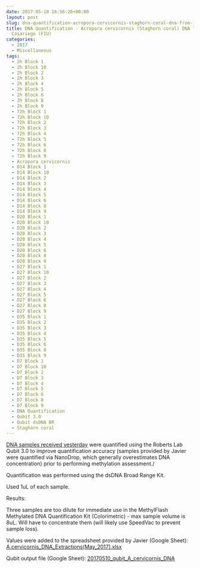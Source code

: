 ```yaml
---
date: 2017-05-10 16:56:26+00:00
layout: post
slug: dna-quantification-acropora-cervicornis-staghorn-coral-dna-from-javier-casariego-fiu
title: DNA Quantification - Acropora cervicornis (Staghorn coral) DNA from Javier
  Casariego (FIU)
categories:
  - 2017
  - Miscellaneous
tags:
  - 2h Block 1
  - 2h Block 10
  - 2h Block 2
  - 2h Block 3
  - 2h Block 4
  - 2h Block 5
  - 2h Block 6
  - 2h Block 8
  - 2h Block 9
  - 72h Block 1
  - 72h Block 10
  - 72h Block 2
  - 72h Block 3
  - 72h Block 4
  - 72h Block 5
  - 72h Block 6
  - 72h Block 8
  - 72h Block 9
  - Acropora cervicornis
  - D14 Block 1
  - D14 Block 10
  - D14 Block 2
  - D14 Block 3
  - D14 Block 4
  - D14 Block 5
  - D14 Block 6
  - D14 Block 8
  - D14 Block 9
  - D20 Block 1
  - D20 Block 10
  - D20 Block 2
  - D20 Block 3
  - D20 Block 4
  - D20 Block 5
  - D20 Block 6
  - D20 Block 8
  - D20 Block 9
  - D27 Block 1
  - D27 Block 10
  - D27 Block 2
  - D27 Block 3
  - D27 Block 4
  - D27 Block 5
  - D27 Block 6
  - D27 Block 8
  - D27 Block 9
  - D35 Block 1
  - D35 Block 2
  - D35 Block 3
  - D35 Block 4
  - D35 Block 5
  - D35 Block 6
  - D35 Block 8
  - D35 Block 9
  - D7 Block 1
  - D7 Block 10
  - D7 Block 2
  - D7 Block 3
  - D7 Block 4
  - D7 Block 5
  - D7 Block 6
  - D7 Block 8
  - D7 Block 9
  - DNA Quantification
  - Qubit 3.0
  - Qubit dsDNA BR
  - Staghorn coral
---
```


[DNA samples received yesterday](https://robertslab.github.io/sams-notebook/posts/2017-05-09-samples-received-acropora-cervicornis-staghorn-coral-dna-from-javier-casariego-fiu/) were quantified using the Roberts Lab Qubit 3.0 to improve quantification accuracy (samples provided by Javier were quantified via NanoDrop, which generally overestimates DNA concentration) prior to performing methylation assessment./

Quantification was performed using the dsDNA Broad Range Kit.

Used 1uL of each sample.

Results:

Three samples are too dilute for immediate use in the MethylFlash Methylated DNA Quantification Kit (Colorimetric) - max sample volume is 8uL. Will have to concentrate them (will likely use SpeedVac to prevent sample loss).

Values were added to the spreadsheet provided by Javier (Google Sheet): [A.cervicornis_DNA_Extractions(May_2017).xlsx](https://docs.google.com/spreadsheets/d/1VOZI7LkzBx6tm0RsQQicRNOCKMf83wZb4CMWcdukXgQ/edit?usp=sharing)

Qubit output file (Google Sheet): [20170510_qubit_A_cervicornis_DNA](https://docs.google.com/spreadsheets/d/1p0S4fUjKqjbvP_GozzCEfxc_y7oah2rmYy0YqFNofxs/edit?usp=sharing)


